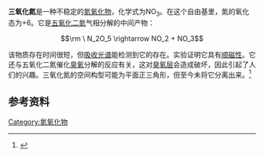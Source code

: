 {{distinguish|硝酸根}} 
{{for|也被称为三氧化氮，化学式{{chem|N|2|O|3}}的物质|三氧化二氮}}
{{Chembox
| ImageFile = Nitrate radical overview.png
|OtherNames = nitrooxidanyl
|Section1={{Chembox Identifiers
| CASNo = 12033-49-7
| PubChem = 5360456
| ChEBI = 29329
| ChemSpiderID = 13268797
| Gmelin = 1573
| StdInChI=1S/NO3/c2-1(3)4
| StdInChIKey = YPJKMVATUPSWOH-UHFFFAOYSA-N
| SMILES = [N+](=O)([O-])[O]
 }}
|Section2={{Chembox Properties
| N=1|O=3
 }}
}}
'''三氧化氮'''是一种不稳定的[[氮氧化物|氮氧化物]]，化学式为NO<sub>3</sub>。在这个自由基里，氮的氧化态为+6。它是[[五氧化二氮|五氧化二氮]]气相分解的中间产物：

:<math>\rm \ N_2O_5 \rightarrow NO_2 + NO_3</math>

该物质存在时间很短，但[[吸收光谱|吸收光谱]]能检测到它的存在。实验证明它具有[[顺磁性|顺磁性]]。它还与五氧化二氮催化[[臭氧|臭氧]]分解的反应有关，这对[[臭氧层|臭氧层]]会造成破坏，因此引起了人们的兴趣。三氧化氮的空间构型可能为平面正三角形，但至今未将它分离出来。<ref>{{Greenwood&Earnshaw}}</ref>

== 参考资料 ==
{{reflist}}
{{无机氮化合物}}
{{无机化合物小作品}}

[[Category:氮氧化物|Category:氮氧化物]]